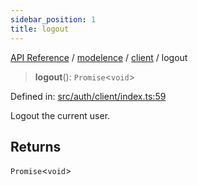```yaml
---
sidebar_position: 1
title: logout
---
```


[API Reference](/api-reference/modelence/client/functions/../../../index) / [modelence](/api-reference/modelence/client/functions/../../index) / [client](/api-reference/modelence/client/functions/../index) / logout

> **logout**(): `Promise`\<`void`\>

Defined in: [src/auth/client/index.ts:59](https://github.com/modelence/modelence/blob/f653e5c651cf7186ab25fa98b863b510bf015e87/packages/modelence/src/auth/client/index.ts#L59)

Logout the current user.

## Returns

`Promise`\<`void`\>
